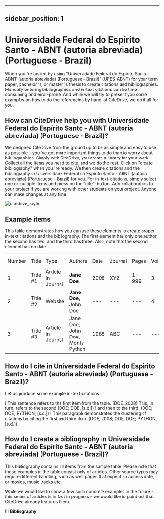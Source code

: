 
---
sidebar_position: 1
---

# Universidade Federal do Espírito Santo - ABNT (autoria abreviada) (Portuguese - Brazil)

When you 're tasked by using "Universidade Federal do Espírito Santo - ABNT (autoria abreviada) (Portuguese - Brazil)" (UFES-ABNT) for your term paper, bachelor 's, or master 's thesis to create citations and bibliographies.
Manually entering bibliographies and in-text citations can be time-consuming and error-prone. And while we will try to present you some examples on how to do the referencing by hand, at CiteDrive, we do it all for you.

<!---
## About  Universidade Federal do Espírito Santo - ABNT (autoria abreviada) (Portuguese - Brazil)

* Title: Universidade Federal do Espírito Santo - ABNT (autoria abreviada) (Portuguese - Brazil)
* Short Title (Id): UFES-ABNT)
* Authors: Universidade Federal do Espírito Santo - ABNT (autoria abreviada) (Portuguese - Brazil)
* Download: Universidade Federal do Espírito Santo - ABNT (autoria abreviada) (Portuguese - Brazil)
 --->

## How can CiteDrive help you with Universidade Federal do Espírito Santo - ABNT (autoria abreviada) (Portuguese - Brazil)?

We designed CiteDrive from the ground up to be as simple and easy to use as possible - you 've got more important things to do than to worry about bibliographies. Simply with CiteDrive, you create a library for your work. Collect all the items you need to cite, and we do the rest. Click on "create bibliography" when you 're ready. We then create citations and the bibliography in Universidade Federal do Espírito Santo - ABNT (autoria abreviada) (Portuguese - Brazil) for you. For in-text-citations, simply select one or multiple items and press on the "cite"-button. Add collaborators to your project if you are working with other students on your project. Anyone can make changes at any time.


![citedrive_style](images/universidade-federal-do-espirito-santo--abnt-autoria-abreviada-portuguese--brazil.svg "Choose Universidade Federal do Espírito Santo - ABNT (autoria abreviada) (Portuguese - Brazil) in the CiteDrive App")


## Example items

This table demonstrates how you can use these elements to create proper in-text citations and the bibliography. The first element has only one author, the second has two, and the third has three. Also, note that the second element has no date.


<table>
  <tr>
   <td>Number
   </td>
   <td>Title
   </td>
   <td>Type
   </td>
   <td>Authors
   </td>
   <td>Date
   </td>
   <td>Journal
   </td>
   <td>Pages
   </td>
   <td>Volume
   </td>
   <td>Issue
   </td>
   <td>Access Date
   </td>
  </tr>
  <tr>
   <td>1
   </td>
   <td>Title #1
   </td>
   <td>Article in Journal
   </td>
   <td><strong>Jane Doe</strong>
   </td>
   <td>2008
   </td>
   <td>XYZ
   </td>
   <td>1-999
   </td>
   <td>3
   </td>
   <td>2
   </td>
   <td>--
   </td>
  </tr>
  <tr>
   <td>
2
   </td>
   <td>Title #2
   </td>
   <td>Website
   </td>
   <td><strong>Jane Doe, </strong>John Doe
   </td>
   <td>---
   </td>
   <td>---
   </td>
   <td>---
   </td>
   <td>4
   </td>
   <td>---
   </td>
   <td>2020-05-01
   </td>
  </tr>
  <tr>
   <td>3
   </td>
   <td>Title #3
   </td>
   <td>Article in Journal
   </td>
   <td>Jane Doe, John Doe, Monty Python
   </td>
   <td>1988
   </td>
   <td>ABC
   </td>
   <td>---
   </td>
   <td>---
   </td>
   <td>16
   </td>
   <td>---
   </td>
  </tr>
</table>



## How do I cite in  Universidade Federal do Espírito Santo - ABNT (autoria abreviada) (Portuguese - Brazil)?

Let us produce some example in-text-citations:

! This sentence refers to the first item from the table. (DOE, 2008) This, in turn, refers to the second (DOE; DOE, [s.d.])
! and then to the third.  (DOE; DOE; PYTHON, [s.d.])
! This paragraph demonstrates the clustering of citations by citing the first and third item. (DOE, 2008; DOE; DOE; PYTHON, [s.d.])



## How do I create a bibliography in Universidade Federal do Espírito Santo - ABNT (autoria abreviada) (Portuguese - Brazil)?

This bibliography contains all items from the sample table. Please note that these examples in the table consist only of articles. Other source types may require different handling, such as web pages that expect an access date, or movies, music tracks etc.

While we would like to show a few such concrete examples in the future - this series of articles is in fact in progress - we would like to point out that CiteDrive already features them.


!!! **Bibliography**


```
        